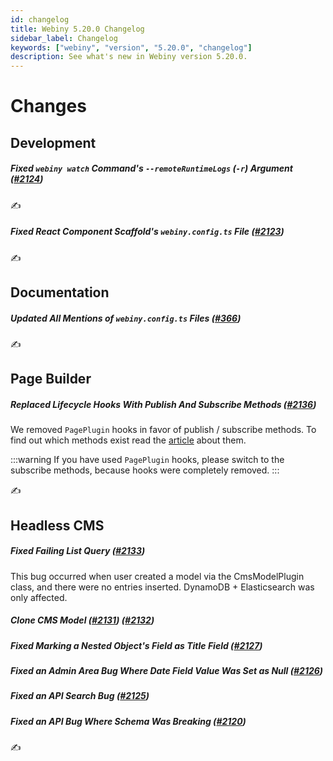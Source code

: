 ```yaml
---
id: changelog
title: Webiny 5.20.0 Changelog
sidebar_label: Changelog
keywords: ["webiny", "version", "5.20.0", "changelog"]
description: See what's new in Webiny version 5.20.0.
---
```


# Changes

## Development

##### Fixed `webiny watch` Command's `--remoteRuntimeLogs` (`-r`) Argument ([#2124](https://github.com/webiny/webiny-js/pull/2124))

✍️

##### Fixed React Component Scaffold's `webiny.config.ts` File ([#2123](https://github.com/webiny/webiny-js/pull/2123))

✍️

## Documentation

##### Updated All Mentions of `webiny.config.ts` Files ([#366](https://github.com/webiny/docs.webiny.com/pull/366))

✍️

## Page Builder

##### Replaced Lifecycle Hooks With Publish And Subscribe Methods ([#2136](https://github.com/webiny/webiny-js/pull/2136))

We removed `PagePlugin` hooks in favor of publish / subscribe methods. To find out which methods exist read the [article](/docs/key-topics/page-builder/lifecycle-events) about them.

:::warning
If you have used `PagePlugin` hooks, please switch to the subscribe methods, because hooks were completely removed.
:::

✍️

## Headless CMS

##### Fixed Failing List Query ([#2133](https://github.com/webiny/webiny-js/pull/2133))

This bug occurred when user created a model via the CmsModelPlugin class, and there were no entries inserted. DynamoDB + Elasticsearch was only affected.

##### Clone CMS Model ([#2131](https://github.com/webiny/webiny-js/pull/2131)) ([#2132](https://github.com/webiny/webiny-js/pull/2132))

##### Fixed Marking a Nested Object's Field as Title Field ([#2127](https://github.com/webiny/webiny-js/pull/2127))

##### Fixed an Admin Area Bug Where Date Field Value Was Set as Null ([#2126](https://github.com/webiny/webiny-js/pull/2126))

##### Fixed an API Search Bug ([#2125](https://github.com/webiny/webiny-js/pull/2125))

##### Fixed an API Bug Where Schema Was Breaking ([#2120](https://github.com/webiny/webiny-js/pull/2120))

✍️
️
